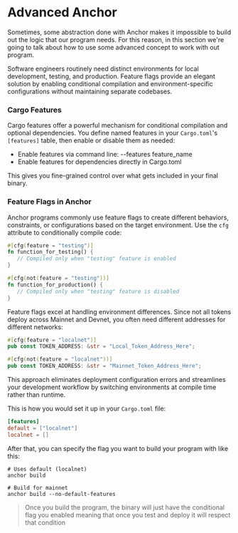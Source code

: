 
# Advanced Anchor

Sometimes, some abstraction done with Anchor makes it impossible to build out the logic that our program needs. For this reason, in this section we're going to talk about how to use some advanced concept to work with out program.

<ArticleSection name="Feature Flags" id="feature-flags" level="h2" />

Software engineers routinely need distinct environments for local development, testing, and production. Feature flags provide an elegant solution by enabling conditional compilation and environment-specific configurations without maintaining separate codebases.

### Cargo Features

Cargo features offer a powerful mechanism for conditional compilation and optional dependencies. You define named features in your `Cargo.toml`'s `[features]` table, then enable or disable them as needed:
- Enable features via command line: --features feature_name
- Enable features for dependencies directly in Cargo.toml

This gives you fine-grained control over what gets included in your final binary.

### Feature Flags in Anchor

Anchor programs commonly use feature flags to create different behaviors, constraints, or configurations based on the target environment. Use the `cfg` attribute to conditionally compile code:

```rust
#[cfg(feature = "testing")]
fn function_for_testing() {
   // Compiled only when "testing" feature is enabled
}

#[cfg(not(feature = "testing"))]
fn function_for_production() {
   // Compiled only when "testing" feature is disabled
}
```

Feature flags excel at handling environment differences. Since not all tokens deploy across Mainnet and Devnet, you often need different addresses for different networks:

```rust
#[cfg(feature = "localnet")]
pub const TOKEN_ADDRESS: &str = "Local_Token_Address_Here";

#[cfg(not(feature = "localnet"))]
pub const TOKEN_ADDRESS: &str = "Mainnet_Token_Address_Here";
```

This approach eliminates deployment configuration errors and streamlines your development workflow by switching environments at compile time rather than runtime.

This is how you would set it up in your `Cargo.toml` file:

```toml
[features]
default = ["localnet"]
localnet = []
```

After that, you can specify the flag you want to build your program with like this:

```
# Uses default (localnet)
anchor build

# Build for mainnet
anchor build --no-default-features
```

> Once you build the program, the binary will just have the conditional flag you enabled meaning that once you test and deploy it will respect that condition




